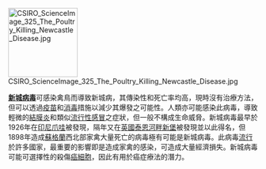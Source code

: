 <div style="float:right;margin-left:0.5em;">
[[File:CSIRO_ScienceImage_325_The_Poultry_Killing_Newcastle_Disease.jpg|140px]]
</div>

'''[[新城病|新城病毒]]'''可感染禽鳥而導致新城病，其傳染性和死亡率均高，現時沒有治療方法，但可以透過[[疫苗|疫苗]]和[[消毒|消毒]]措施以減少其爆發之可能性。人類亦可能感染此病毒，導致輕微的[[結膜炎|結膜炎]]和類似[[流行性感冒|流行性感冒]]之症狀，但一般不構成生命威脅。新城病毒最早於1926年在[[印尼|印尼]][[爪哇|爪哇]]被發現，隔年又在[[英國|英國]][[泰恩河畔新堡|泰恩河畔新堡]]被發現並以此得名，但1898年造成[[蘇格蘭|蘇格蘭]]西北部家禽大量死亡的病毒極有可能是新城病毒。此病毒[[地方性流行病|流行]]於許多國家，最重要的影響即是造成家禽的感染，可造成大量經濟損失。新城病毒可能可選擇性的殺傷[[癌細胞|癌細胞]]，因此有用於癌症療法的潛力。